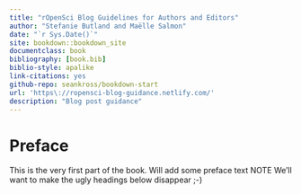 ```yaml
--- 
title: "rOpenSci Blog Guidelines for Authors and Editors"
author: "Stefanie Butland and Maëlle Salmon"
date: "`r Sys.Date()`"
site: bookdown::bookdown_site
documentclass: book
bibliography: [book.bib]
biblio-style: apalike
link-citations: yes
github-repo: seankross/bookdown-start
url: 'https\://ropensci-blog-guidance.netlify.com/'
description: "Blog post guidance"
---
```


# Preface {-}

This is the very first part of the book. Will add some preface text
NOTE We'll want to make the ugly headings below disappear ;-)

